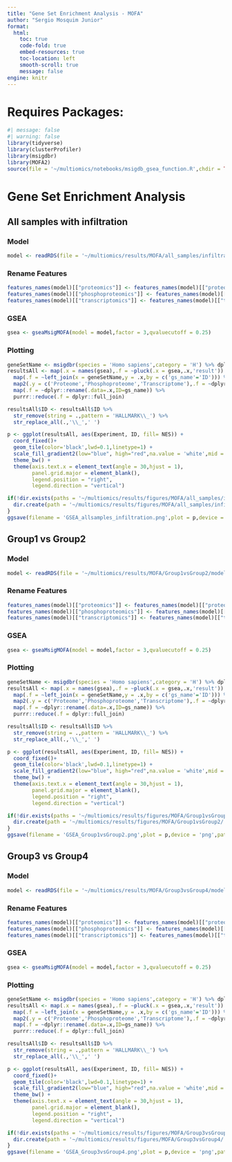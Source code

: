 ```yaml
---
title: "Gene Set Enrichment Analysis - MOFA"
author: "Sergio Mosquim Junior"
format:
  html:
    toc: true
    code-fold: true
    embed-resources: true
    toc-location: left
    smooth-scroll: true
    message: false
engine: knitr
---
```

# Requires Packages:
```r
#| message: false
#| warning: false
library(tidyverse)
library(clusterProfiler)
library(msigdbr)
library(MOFA2)
source(file = '~/multiomics/notebooks/msigdb_gsea_function.R',chdir = TRUE)
```

# Gene Set Enrichment Analysis

## All samples with infiltration
### Model

```r
model <- readRDS(file = '~/multiomics/results/MOFA/all_samples/infiltration/model.RDS')
```

### Rename Features

```r
features_names(model)[["proteomics"]] <- features_names(model)[["proteomics"]] %>% str_split_i(.,pattern='\\_',i=1)
features_names(model)[["phosphoproteomics"]] <- features_names(model)[["phosphoproteomics"]] %>% str_split_i(.,pattern='\\_',i=1)
features_names(model)[["transcriptomics"]] <- features_names(model)[["transcriptomics"]] %>% str_split_i(.,pattern='\\.',i=1)
```

### GSEA
```r
gsea <- gseaMsigMOFA(model = model,factor = 3,qvaluecutoff = 0.25)
```

### Plotting
```r
geneSetName <- msigdbr(species = 'Homo sapiens',category = 'H') %>% dplyr::select(gs_name) %>% unique(x = .)
resultsAll <- map(.x = names(gsea),.f = ~pluck(.x = gsea,.x,'result')) %>% 
  map(.f = ~left_join(x = geneSetName,y = .x,by = c('gs_name'='ID'))) %>% 
  map2(.y = c('Proteome','Phosphoproteome','Transcriptome'),.f = ~dplyr::mutate(.data=.x,Experiment=.y)) %>% 
  map(.f = ~dplyr::rename(.data=.x,ID=gs_name)) %>% 
  purrr::reduce(.f = dplyr::full_join)

resultsAll$ID <- resultsAll$ID %>% 
  str_remove(string = .,pattern = 'HALLMARK\\_') %>% 
  str_replace_all(.,'\\_',' ')

p <- ggplot(resultsAll, aes(Experiment, ID, fill= NES)) + 
  coord_fixed()+
  geom_tile(color='black',lwd=0.1,linetype=1) +
  scale_fill_gradient2(low="blue", high="red",na.value = 'white',mid = '#FFFFCC') + 
  theme_bw() +
  theme(axis.text.x = element_text(angle = 30,hjust = 1),
        panel.grid.major = element_blank(),
        legend.position = "right",
        legend.direction = "vertical")

if(!dir.exists(paths = '~/multiomics/results/figures/MOFA/all_samples/infiltration/')) {
  dir.create(path = '~/multiomics/results/figures/MOFA/all_samples/infiltration/',recursive = TRUE)
}
ggsave(filename = 'GSEA_allsamples_infiltration.png',plot = p,device = 'png',path = '~/multiomics/results/figures/MOFA/all_samples/infiltration/',units = 'in',width = 10,height = 12,dpi = 600)

```


## Group1 vs Group2
### Model

```r
model <- readRDS(file = '~/multiomics/results/MOFA/Group1vsGroup2/model.RDS')
```

### Rename Features

```r
features_names(model)[["proteomics"]] <- features_names(model)[["proteomics"]] %>% str_split_i(.,pattern='\\_',i=1)
features_names(model)[["phosphoproteomics"]] <- features_names(model)[["phosphoproteomics"]] %>% str_split_i(.,pattern='\\_',i=1)
features_names(model)[["transcriptomics"]] <- features_names(model)[["transcriptomics"]] %>% str_split_i(.,pattern='\\.',i=1)
```

### GSEA
```r
gsea <- gseaMsigMOFA(model = model,factor = 3,qvaluecutoff = 0.25)
```

### Plotting
```r
geneSetName <- msigdbr(species = 'Homo sapiens',category = 'H') %>% dplyr::select(gs_name) %>% unique(x = .)
resultsAll <- map(.x = names(gsea),.f = ~pluck(.x = gsea,.x,'result')) %>% 
  map(.f = ~left_join(x = geneSetName,y = .x,by = c('gs_name'='ID'))) %>% 
  map2(.y = c('Proteome','Phosphoproteome','Transcriptome'),.f = ~dplyr::mutate(.data=.x,Experiment=.y)) %>% 
  map(.f = ~dplyr::rename(.data=.x,ID=gs_name)) %>% 
  purrr::reduce(.f = dplyr::full_join)

resultsAll$ID <- resultsAll$ID %>% 
  str_remove(string = .,pattern = 'HALLMARK\\_') %>% 
  str_replace_all(.,'\\_',' ')

p <- ggplot(resultsAll, aes(Experiment, ID, fill= NES)) + 
  coord_fixed()+
  geom_tile(color='black',lwd=0.1,linetype=1) +
  scale_fill_gradient2(low="blue", high="red",na.value = 'white',mid = '#FFFFCC') + 
  theme_bw() +
  theme(axis.text.x = element_text(angle = 30,hjust = 1),
        panel.grid.major = element_blank(),
        legend.position = "right",
        legend.direction = "vertical")

if(!dir.exists(paths = '~/multiomics/results/figures/MOFA/Group1vsGroup2/')) {
  dir.create(path = '~/multiomics/results/figures/MOFA/Group1vsGroup2/',recursive = TRUE)
}
ggsave(filename = 'GSEA_Group1vsGroup2.png',plot = p,device = 'png',path = '~/multiomics/results/figures/MOFA/Group1vsGroup2/',units = 'in',width = 10,height = 12,dpi = 600)

```
## Group3 vs Group4
### Model

```r
model <- readRDS(file = '~/multiomics/results/MOFA/Group3vsGroup4/model.RDS')
```

### Rename Features

```r
features_names(model)[["proteomics"]] <- features_names(model)[["proteomics"]] %>% str_split_i(.,pattern='\\_',i=1)
features_names(model)[["phosphoproteomics"]] <- features_names(model)[["phosphoproteomics"]] %>% str_split_i(.,pattern='\\_',i=1)
features_names(model)[["transcriptomics"]] <- features_names(model)[["transcriptomics"]] %>% str_split_i(.,pattern='\\.',i=1)
```

### GSEA
```r
gsea <- gseaMsigMOFA(model = model,factor = 3,qvaluecutoff = 0.25)
```

### Plotting
```r
geneSetName <- msigdbr(species = 'Homo sapiens',category = 'H') %>% dplyr::select(gs_name) %>% unique(x = .)
resultsAll <- map(.x = names(gsea),.f = ~pluck(.x = gsea,.x,'result')) %>% 
  map(.f = ~left_join(x = geneSetName,y = .x,by = c('gs_name'='ID'))) %>% 
  map2(.y = c('Proteome','Phosphoproteome','Transcriptome'),.f = ~dplyr::mutate(.data=.x,Experiment=.y)) %>% 
  map(.f = ~dplyr::rename(.data=.x,ID=gs_name)) %>% 
  purrr::reduce(.f = dplyr::full_join)

resultsAll$ID <- resultsAll$ID %>% 
  str_remove(string = .,pattern = 'HALLMARK\\_') %>% 
  str_replace_all(.,'\\_',' ')

p <- ggplot(resultsAll, aes(Experiment, ID, fill= NES)) + 
  coord_fixed()+
  geom_tile(color='black',lwd=0.1,linetype=1) +
  scale_fill_gradient2(low="blue", high="red",na.value = 'white',mid = '#FFFFCC') + 
  theme_bw() +
  theme(axis.text.x = element_text(angle = 30,hjust = 1),
        panel.grid.major = element_blank(),
        legend.position = "right",
        legend.direction = "vertical")

if(!dir.exists(paths = '~/multiomics/results/figures/MOFA/Group3vsGroup4/')) {
  dir.create(path = '~/multiomics/results/figures/MOFA/Group3vsGroup4/',recursive = TRUE)
}
ggsave(filename = 'GSEA_Group3vsGroup4.png',plot = p,device = 'png',path = '~/multiomics/results/figures/MOFA/Group3vsGroup4/',units = 'in',width = 10,height = 12,dpi = 600)

```